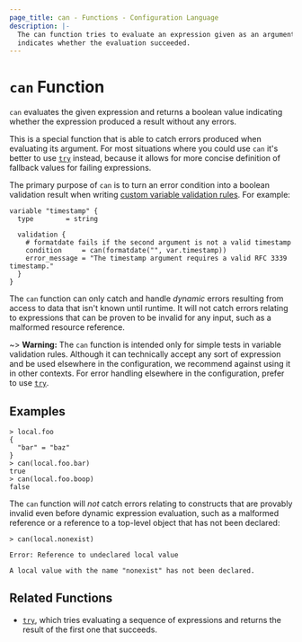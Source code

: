 ```yaml
---
page_title: can - Functions - Configuration Language
description: |-
  The can function tries to evaluate an expression given as an argument and
  indicates whether the evaluation succeeded.
---
```


# `can` Function

`can` evaluates the given expression and returns a boolean value indicating
whether the expression produced a result without any errors.

This is a special function that is able to catch errors produced when evaluating
its argument. For most situations where you could use `can` it's better to use
[`try`](/opentf/language/functions/try) instead, because it allows for more concise definition of
fallback values for failing expressions.

The primary purpose of `can` is to turn an error condition into a boolean
validation result when writing
[custom variable validation rules](/opentf/language/values/variables#custom-validation-rules).
For example:

```
variable "timestamp" {
  type        = string

  validation {
    # formatdate fails if the second argument is not a valid timestamp
    condition     = can(formatdate("", var.timestamp))
    error_message = "The timestamp argument requires a valid RFC 3339 timestamp."
  }
}
```

The `can` function can only catch and handle _dynamic_ errors resulting from
access to data that isn't known until runtime. It will not catch errors
relating to expressions that can be proven to be invalid for any input, such
as a malformed resource reference.

~> **Warning:** The `can` function is intended only for simple tests in
variable validation rules. Although it can technically accept any sort of
expression and be used elsewhere in the configuration, we recommend against
using it in other contexts. For error handling elsewhere in the configuration,
prefer to use [`try`](/opentf/language/functions/try).

## Examples

```
> local.foo
{
  "bar" = "baz"
}
> can(local.foo.bar)
true
> can(local.foo.boop)
false
```

The `can` function will _not_ catch errors relating to constructs that are
provably invalid even before dynamic expression evaluation, such as a malformed
reference or a reference to a top-level object that has not been declared:

```
> can(local.nonexist)

Error: Reference to undeclared local value

A local value with the name "nonexist" has not been declared.
```

## Related Functions

* [`try`](/opentf/language/functions/try), which tries evaluating a sequence of expressions and
  returns the result of the first one that succeeds.
